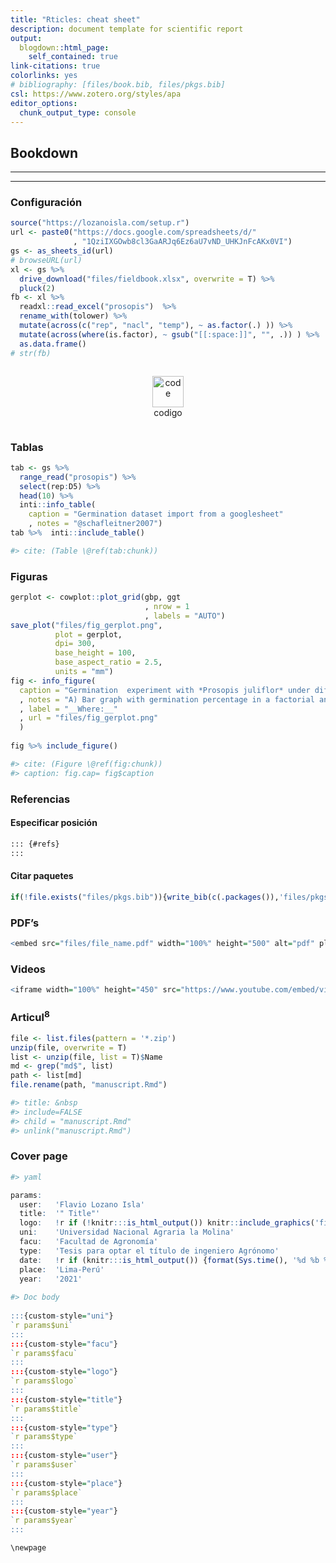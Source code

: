 ```yaml
---
title: "Rticles: cheat sheet"
description: document template for scientific report
output: 
  blogdown::html_page:
    self_contained: true
link-citations: true
colorlinks: yes
# bibliography: [files/book.bib, files/pkgs.bib]
csl: https://www.zotero.org/styles/apa
editor_options: 
  chunk_output_type: console
---
```


## Bookdown

***
***

### Configuración

```r
source("https://lozanoisla.com/setup.r")
url <- paste0("https://docs.google.com/spreadsheets/d/"
              , "1QziIXGOwb8cl3GaARJq6Ez6aU7vND_UHKJnFcAKx0VI")
gs <- as_sheets_id(url)
# browseURL(url)
xl <- gs %>% 
  drive_download("files/fieldbook.xlsx", overwrite = T) %>%
  pluck(2)
fb <- xl %>% 
  readxl::read_excel("prosopis")  %>% 
  rename_with(tolower) %>% 
  mutate(across(c("rep", "nacl", "temp"), ~ as.factor(.) )) %>% 
  mutate(across(where(is.factor), ~ gsub("[[:space:]]", "", .)) ) %>% 
  as.data.frame()
# str(fb)
```

```{=html}
<div id="icons" style="width: 100%; margin: auto;">

<div style="display: inline-block; width: 100%;">
<p style="text-align: center;"><a rel="noopener" href="https://raw.githubusercontent.com/Flavjack/rticles/master/index.Rmd" target="_blank"><img style="height: 50px;" title="code" src="https://www.flaticon.es/svg/static/icons/svg/2920/2920244.svg" alt="code" /></a> <span style="display: block;">codigo</span></p>
</div>

</div>
```

### Tablas

```r
tab <- gs %>% 
  range_read("prosopis") %>% 
  select(rep:D5) %>% 
  head(10) %>% 
  inti::info_table(
    caption = "Germination dataset import from a googlesheet"
    , notes = "@schafleitner2007")  
tab %>%  inti::include_table()

#> cite: (Table \@ref(tab:chunk))
```

### Figuras

```r
gerplot <- cowplot::plot_grid(gbp, ggt
                              , nrow = 1
                              , labels = "AUTO")
save_plot("files/fig_gerplot.png", 
          plot = gerplot,
          dpi= 300, 
          base_height = 100, 
          base_aspect_ratio = 2.5, 
          units = "mm")
fig <- info_figure(
  caption = "Germination  experiment with *Prosopis juliflor* under different osmotic potentials and temperatures."
  , notes = "A) Bar graph with germination percentage in a factorial analisys. B)  Line graph from cumulative germination under different osmotic potentials."
  , label = "__Where:__"
  , url = "files/fig_gerplot.png"
  )
  
fig %>% include_figure()

#> cite: (Figure \@ref(fig:chunk))
#> caption: fig.cap= fig$caption
```

### Referencias

#### Especificar posición

```html
::: {#refs}
:::
```

#### Citar paquetes

```r
if(!file.exists("files/pkgs.bib")){write_bib(c(.packages()),'files/pkgs.bib')}
```

### PDF's

```r
<embed src="files/file_name.pdf" width="100%" height="500" alt="pdf" pluginspage="http://www.adobe.com/products/acrobat/readstep2.html">
```

### Videos

```r
<iframe width="100%" height="450" src="https://www.youtube.com/embed/video_id" frameborder="0" allow="accelerometer; autoplay; encrypted-media; gyroscope; picture-in-picture" allowfullscreen></iframe>
```

### Articul^8^

```r
file <- list.files(pattern = '*.zip')
unzip(file, overwrite = T)
list <- unzip(file, list = T)$Name
md <- grep("md$", list) 
path <- list[md]
file.rename(path, "manuscript.Rmd")

#> title: &nbsp
#> include=FALSE
#> child = "manuscript.Rmd"
#> unlink("manuscript.Rmd")
```

### Cover page

```r
#> yaml 

params:
  user:   'Flavio Lozano Isla'
  title:  '" Title"'
  logo:   !r if (!knitr:::is_html_output()) knitr::include_graphics('files/logo.png')
  uni:    'Universidad Nacional Agraria la Molina'
  facu:   'Facultad de Agronomía'
  type:   'Tesis para optar el título de ingeniero Agrónomo'
  date:   !r if (knitr:::is_html_output()) {format(Sys.time(), '%d %b %Y %X')}
  place:  'Lima-Perú'
  year:   '2021'
  
#> Doc body
  
:::{custom-style="uni"} 
`r params$uni` 
:::
:::{custom-style="facu"} 
`r params$facu` 
:::
:::{custom-style="logo"} 
`r params$logo` 
:::
:::{custom-style="title"} 
`r params$title` 
:::
:::{custom-style="type"} 
`r params$type` 
:::
:::{custom-style="user"} 
`r params$user` 
:::
:::{custom-style="place"} 
`r params$place` 
:::
:::{custom-style="year"} 
`r params$year` 
:::

\newpage  

```



